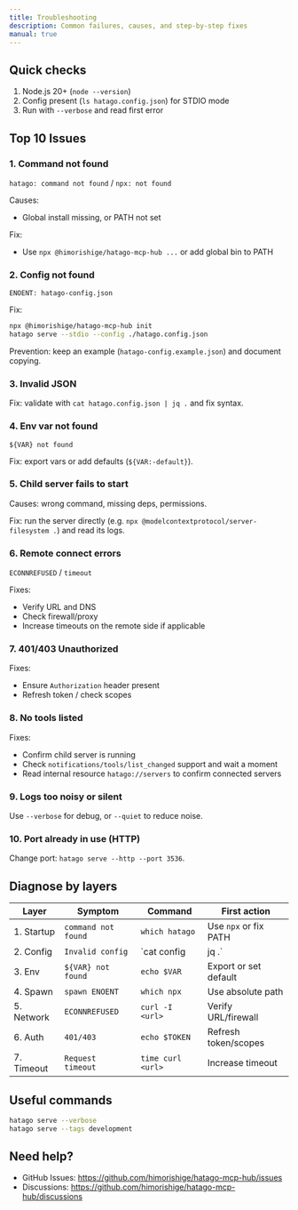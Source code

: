 ```yaml
---
title: Troubleshooting
description: Common failures, causes, and step‑by‑step fixes
manual: true
---
```



## Quick checks

1) Node.js 20+ (`node --version`)
2) Config present (`ls hatago.config.json`) for STDIO mode
3) Run with `--verbose` and read first error

## Top 10 Issues

### 1. Command not found

<Card title="Symptoms" icon="warning">`hatago: command not found` / `npx: not found`</Card>

Causes:
- Global install missing, or PATH not set

Fix:
- Use `npx @himorishige/hatago-mcp-hub ...` or add global bin to PATH

### 2. Config not found

<Card title="Symptoms" icon="warning">`ENOENT: hatago-config.json`</Card>

Fix:
```bash
npx @himorishige/hatago-mcp-hub init
hatago serve --stdio --config ./hatago.config.json
```

Prevention: keep an example (`hatago-config.example.json`) and document copying.

### 3. Invalid JSON

Fix: validate with `cat hatago.config.json | jq .` and fix syntax.

### 4. Env var not found

<Card title="Symptoms" icon="warning">`${VAR} not found`</Card>

Fix: export vars or add defaults (`${VAR:-default}`).

### 5. Child server fails to start

Causes: wrong command, missing deps, permissions.

Fix: run the server directly (e.g. `npx @modelcontextprotocol/server-filesystem .`) and read its logs.

### 6. Remote connect errors

<Card title="Symptoms" icon="warning">`ECONNREFUSED` / `timeout`</Card>

Fixes:
- Verify URL and DNS
- Check firewall/proxy
- Increase timeouts on the remote side if applicable

### 7. 401/403 Unauthorized

Fixes:
- Ensure `Authorization` header present
- Refresh token / check scopes

### 8. No tools listed

Fixes:
- Confirm child server is running
- Check `notifications/tools/list_changed` support and wait a moment
- Read internal resource `hatago://servers` to confirm connected servers

### 9. Logs too noisy or silent

Use `--verbose` for debug, or `--quiet` to reduce noise.

### 10. Port already in use (HTTP)

Change port: `hatago serve --http --port 3536`.

## Diagnose by layers

| Layer | Symptom | Command | First action |
| --- | --- | --- | --- |
| 1. Startup | `command not found` | `which hatago` | Use `npx` or fix PATH |
| 2. Config | `Invalid config` | `cat config | jq .` | Fix JSON |
| 3. Env | `${VAR} not found` | `echo $VAR` | Export or set default |
| 4. Spawn | `spawn ENOENT` | `which npx` | Use absolute path |
| 5. Network | `ECONNREFUSED` | `curl -I <url>` | Verify URL/firewall |
| 6. Auth | `401/403` | `echo $TOKEN` | Refresh token/scopes |
| 7. Timeout | `Request timeout` | `time curl <url>` | Increase timeout |

## Useful commands

```bash
hatago serve --verbose
hatago serve --tags development
```

## Need help?

- GitHub Issues: https://github.com/himorishige/hatago-mcp-hub/issues
- Discussions: https://github.com/himorishige/hatago-mcp-hub/discussions

